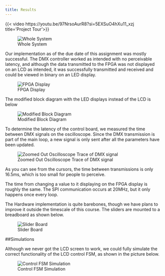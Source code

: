 ```yaml
---
title: Results
---
```


{{< video https://youtu.be/97NrsoAurR8?si=5EXSuO4hXu11_xzj 
title=’Project Tour’>}}

![Whole System](images/whole_system.jpg)

Our implementation as of the due date of this assignment was mostly successful. The DMX controller worked as intended with no perceivable latency, and although the data transmitted to the FPGA was not displayed on an LCD as intended, it was successfully transmitted and received and could be viewed in binary on an LED display.

![FPGA Display](images/FPGA_display.jpg)

The modified block diagram with the LED displays instead of the LCD is below

![Modified Block Diagram](images/Modifiied_Block_Diagram.png)

To determine the latency of the control board, we measured the time between DMX signals on the oscilloscope. Since the DMX transmission is part of the main loop, a new signal is only sent after all the parameters have been updated.

![Zoomed Out Oscilloscope Trace of DMX signal](images/UART_packets.png)

As you can see from the cursors, the time between transmissions is only 16.5ms, which is too small for people to perceive.

The time from changing a value to it displaying on the FPGA display is roughly the same. The SPI communication occurs at 20MHz, but it only happens once every loop.

The Hardware implementation is quite barebones, though we have plans to improve it outside the timescale of this course. The sliders are mounted to a breadboard as shown below.

![Slider Board](images/slider_board.jpg)

##Simulations

Although we never got the LCD screen to work, we could fully simulate the correct functionality of the LCD control FSM, as shown in the picture below.

![Control FSM Simulation](images/Control_FSM_Simulation.jpg)

